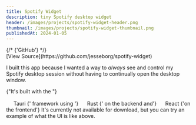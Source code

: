 ```yaml
---
title: Spotify Widget
description: tiny Spotify desktop widget
header: /images/projects/spotify-widget-header.png
thumbnail: /images/projects/spotify-widget-thumbnail.png
publishedAt: 2024-01-05
---
```


<div className="hidden flex-col items-center gap-2 [@media(min-width:400px)]:flex">
	{/* <Link className="m-0 text-sm" target="_blank" href="https://github.com/jesseborg/spotify-widget">
		{'GitHub'}
	</Link> */}
	<SpotifyWidgetContainer />
</div>

<div className="mt-4 text-center">[View Source](https://github.com/jesseborg/spotify-widget)</div>

I built this app because I wanted a way to _always_ see and control my Spotify desktop session without having to continually open the desktop window.

{"It's built with the "}

<Badge href="https://tauri.app">
	<svg role="img" width="16" height="16">
		<use href="/sprites.svg#tauri" />
	</svg>
	Tauri
</Badge>
{' framework using '}
<Badge href="https://rust-lang.org">
	<svg role="img" width="16" height="16">
		<use href="/sprites.svg#rust" />
	</svg>
	Rust
</Badge>
{' on the backend and'}
<Badge href="https://react.dev">
	<svg role="img" width="16" height="16">
		<use href="/sprites.svg#react" />
	</svg>
	React
</Badge>
{'on the frontend'}

<span className="hidden [@media(min-width:400px)]:block">
	It's currently not available for download, but you can try an example of what the UI is like
	above.
</span>
